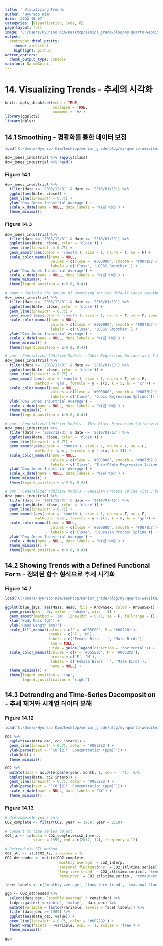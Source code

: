 ```yaml
---
title: ' Visualizing Trends'
author: 'Hyunsoo Kim'
date: '2022-06-07'
categories: [Visualization, Code, R]
page-layout: full
image: "C:/Users/Hyunsoo Kim/Desktop/senior_grade/blog/my-quarto-website/Data_Visualization/image/trend.png"
output:
  prettydoc::html_pretty:
    theme: architect
    highlight: github
editor_options: 
  chunk_output_type: console
mainfont: NanumGothic
---
```


# 14. Visualizing Trends - 추세의 시각화

```r
knitr::opts_chunk$set(echo = TRUE,
                      collapse = TRUE,
                      comment = '#>')
library(ggplot2)
library(dplyr)
```

## 14.1 Smoothing - 평활화를 통한 데이터 보정

```r
load('C:/Users/Hyunsoo Kim/Desktop/senior_grade/blog/my-quarto-website/Data_Visualization/data/dow_jones_industrial.rda')

dow_jones_industrial %>% sapply(class)
dow_jones_industrial %>% head()
```

### Figure 14.1

```r
dow_jones_industrial %>%
  filter(date >= '2008/12/31' & date <= '2010/01/10') %>%
  ggplot(aes(date, close)) +
  geom_line(linewidth = 0.75) +
  ylab('Dow Jones Industrial Average') +
  scale_x_date(name = NULL, date_labels = '%Y년 %b월') +
  theme_minimal()
```

### Figure 14.3

```r
dow_jones_industrial %>%
  filter(date >= '2008/12/31' & date <= '2010/01/10') %>%
  ggplot(aes(date, close, color = 'close')) +
  geom_line(linewidth = 0.75) +
  geom_smooth(aes(color = 'smooth'), size = 1, na.rm = T, se = F) +
  scale_color_manual(name = NULL,
                     values = c(close = '#000000', smooth = '#0072b2'),
                     labels = c('Close', 'LOESS Smoother')) +
  ylab('Dow Jones Industrial Average') +
  scale_x_date(name = NULL, date_labels = '%Y년 %b월') +
  theme_minimal() +
  theme(legend.position = c(0.8, 0.4))
```

```r
# span : Controls the amount of smoothing for the default loess smoother.
dow_jones_industrial %>%
  filter(date >= '2008/12/31' & date <= '2010/01/10') %>%
  ggplot(aes(date, close, color = 'close')) +
  geom_line(linewidth = 0.75) +
  geom_smooth(aes(color = 'smooth'), size = 1, na.rm = T, se = F, span = 0.3) +
  scale_color_manual(name = NULL,
                     values = c(close = '#000000', smooth = '#0072b2'),
                     labels = c('Close', 'LOESS Smoother')) +
  ylab('Dow Jones Industrial Average') +
  scale_x_date(name = NULL, date_labels = '%Y년 %b월') +
  theme_minimal() +
  theme(legend.position = c(0.8, 0.4))
```

```r
# gam : Generalized Additive Models - Cubic Regression Splines with 5 knots.
dow_jones_industrial %>%
  filter(date >= '2008/12/31' & date <= '2010/01/10') %>%
  ggplot(aes(date, close, color = 'close')) +
  geom_line(linewidth = 0.75) +
  geom_smooth(aes(color = 'smooth'), size = 1, na.rm = T, se = F,
              method = 'gam', formula = y ~ s(x, k = 5, bs = 'cr')) +
  scale_color_manual(name = NULL,
                     values = c(close = '#000000', smooth = '#0072b2'),
                     labels = c('Close', 'Cubic Regression Splines')) +
  ylab('Dow Jones Industrial Average') +
  scale_x_date(name = NULL, date_labels = '%Y년 %b월') +
  theme_minimal() +
  theme(legend.position = c(0.8, 0.4))
```

```r
# gam : Generalized Additive Models - Thin-Plate Regression Spline with 3 knots.
dow_jones_industrial %>%
  filter(date >= '2008/12/31' & date <= '2010/01/10') %>%
  ggplot(aes(date, close, color = 'close')) +
  geom_line(linewidth = 0.75) +
  geom_smooth(aes(color = 'smooth'), size = 1, na.rm = T, se = F,
              method = 'gam', formula = y ~ s(x, k = 3)) +
  scale_color_manual(name = NULL,
                     values = c(close = '#000000', smooth = '#0072b2'),
                     labels = c('Close', 'Thin-Plate Regression Spline')) +
  ylab('Dow Jones Industrial Average') +
  scale_x_date(name = NULL, date_labels = '%Y년 %b월') +
  theme_minimal() +
  theme(legend.position = c(0.8, 0.4))
```

```r
# gam : Generalized Additive Models - Gaussian Process Spline with 3 knots.
dow_jones_industrial %>%
  filter(date >= '2008/12/31' & date <= '2010/01/10') %>%
  ggplot(aes(date, close, color = 'close')) +
  geom_line(linewidth = 0.75) +
  geom_smooth(aes(color = 'smooth'), size = 1, na.rm = T, se = F,
              method = 'gam', formula = y ~ s(x, k = 6, bs = 'gp')) +
  scale_color_manual(name = NULL,
                     values = c(close = '#000000', smooth = '#0072b2'),
                     labels = c('Close', 'Gaussian Process Spline')) +
  ylab('Dow Jones Industrial Average') +
  scale_x_date(name = NULL, date_labels = '%Y년 %b월') +
  theme_minimal() +
  theme(legend.position = c(0.8, 0.4))
```

## 14.2 Showing Trends with a Defined Functional Form - 정의된 함수 형식으로 추세 시각화

### Figure 14.7

```r
load('C:/Users/Hyunsoo Kim/Desktop/senior_grade/blog/my-quarto-website/Data_Visualization/data/blue_jays.rda')

ggplot(blue_jays, aes(Mass, Head, fill = KnownSex, color = KnownSex)) +
  geom_point(pch = 21, color = 'white', size = 3) +
  geom_smooth(method = 'lm', linewidth = 0.75, se = F, fullrange = T) +
  xlab('Body Mass (g)') +
  ylab('Head Length (mm)') +
  scale_fill_manual(values = c(F = '#D55E00', M = '#007282'), 
                    breaks = c('F', 'M'),
                    labels = c('Female Birds   ', 'Male Birds'),
                    name = NULL,
                    guide = guide_legend(direction = 'horizontal')) +
  scale_color_manual(values = c(F = '#D55E00', M = '#007282'), 
                     breaks = c('F', 'M'),
                     labels = c('Female Birds   ', 'Male Birds'),
                     name = NULL) +
  theme_minimal() +
  theme(legend.position = 'top',
        legend.justification = 'right')
```

## 14.3 Detrending and Time-Series Decomposition - 추세 제거와 시계열 데이터 분해

### Figure 14.12

```r
load('C:/Users/Hyunsoo Kim/Desktop/senior_grade/blog/my-quarto-website/Data_Visualization/data/CO2.rda')

CO2 %>% 
  ggplot(aes(date_dec, co2_interp)) +
  geom_line(linewidth = 0.75, color = '#0072B2') +
  ylab(parse(text = '`CO`[2]*` Concentration (ppm)`')) +
  xlab(NULL) +
  theme_minimal()

CO2 %>%
  mutate(date = as.Date(paste(year, month, 1, sep = '-'))) %>%
  ggplot(aes(date, co2_interp)) +
  geom_line(linewidth = 0.75, color = '#0072B2') +
  ylab(parse(text = '`CO`[2]*` Concentration (ppm)`')) +
  scale_x_date(name = NULL, date_labels = '%Y') +
  theme_minimal()
```

### Figure 14.13

```r
# Use complete years only
CO2_complete <- filter(CO2, year >= 1959, year < 2018)

# Convert to time series object
CO2_ts <- ts(data = CO2_complete$co2_interp,
             start = 1959, end = c(2017, 12), frequency = 12)

# Detrend via STL method
CO2_stl <- stl(CO2_ts, s.window = 7)
CO2_detrended <- mutate(CO2_complete,
                        `monthly average` = co2_interp,
                        `seasonal fluctuations` = CO2_stl$time.series[, 'seasonal'],
                        `long-term trend` = CO2_stl$time.series[, 'trend'],
                        `remainder` = CO2_stl$time.series[, 'remainder'])

facet_labels <- c('monthly average', 'long-term trend', 'seasonal fluctuations', 'remainder')

ggp <- CO2_detrended %>%
  select(date_dec, `monthly average` : remainder) %>%
  tidyr::gather('variable', 'value', -date_dec) %>%
  mutate(variable = factor(variable, levels = facet_labels)) %>%
  filter(date_dec >= 1989) %>%
  ggplot(aes(date_dec, value)) +
  geom_line(linewidth = 0.75, color = '#007282') +
  facet_wrap(facets = ~variable, ncol =  1, scales = 'free') +
  theme_minimal()

ggp
```
